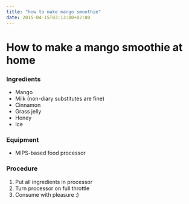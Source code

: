 ```yaml
---
title: "how to make mango smoothie"
date: 2015-04-15T03:13:00+02:00
---
```


# How to make a mango smoothie at home

### Ingredients

-   Mango
-   Milk (non-diary substitutes are fine)
-   Cinnamon
-   Grass jelly
-   Honey
-   Ice

### Equipment

-   MIPS-based food processor

### Procedure

1. Put all ingredients in processor
2. Turn processor on full throttle
3. Consume with pleasure :)
